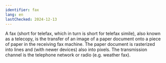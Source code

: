 ```yaml
---
identifier: fax
lang: en
lastChecked: 2024-12-13
---
```


A fax (short for telefax, which in turn is short for telefax simile), also known as a telecopy, is the transfer of an image of a paper document onto a piece of paper in the receiving fax machine. The paper document is rasterized into lines and (with newer devices) also into pixels. The transmission channel is the telephone network or radio (e.g. weather fax).